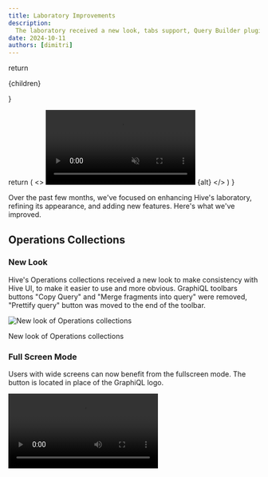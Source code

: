 ```yaml
---
title: Laboratory Improvements
description:
  The laboratory received a new look, tabs support, Query Builder plugin and uses GraphiQL v4 alpha.
date: 2024-10-11
authors: [dimitri]
---
```


  return <p className="text-center text-sm italic">{children}</p>
}

  return (
    <>
      <video autoPlay="autoplay" loop muted playsInline>
        <source src={addBasePath(src)} type="video/mp4" />
        Your browser does not support the video tag.
      </video>
      <Caption>{alt}</Caption>
    </>
  )
}

Over the past few months, we've focused on enhancing Hive's laboratory, refining its appearance, and
adding new features. Here's what we've improved.

## Operations Collections

### New Look

Hive's Operations collections received a new look to make consistency with Hive UI, to make it
easier to use and more obvious. GraphiQL toolbars buttons "Copy Query" and "Merge fragments into
query" were removed, "Prettify query" button was moved to the end of the toolbar.

![New look of Operations collections](./operations-collections-plugin-new.png)

<Caption>New look of Operations collections</Caption>

### Full Screen Mode

Users with wide screens can now benefit from the fullscreen mode. The button is located in place of
the GraphiQL logo.

<Video src="/product-updates/full-screen-mode.mp4" alt="Full screen mode demo" />

### Tabs Support

Laboratory now supports multiple tabs, you can test as many queries as needed at the same time.
There is no longer a requirement to mandatory save the query in one of the collections, you can have
a draft query which will be stored in local storage.

<Video src="/product-updates/tabs-new.mp4" alt="Tabs demo" />

The UI of the tabs is inspired by the functionality of Google Chrome tabs, tabs will be shown even
if there is only a single tab as per Chrome tabs UX.

## Query Builder

The laboratory now also has a query builder, which you can use to explore schema and easily
construct GraphQL queries.

<Video src="/product-updates/query-builder.mp4" alt="Query builder demo" />

## GraphiQL v4 Alpha

All the improvements are part of our ongoing work on contributing and improving
[GraphiQL](https://github.com/graphql/graphiql). We cut the next major v4 alpha release of GraphiQL,
which includes a new tabs look.
